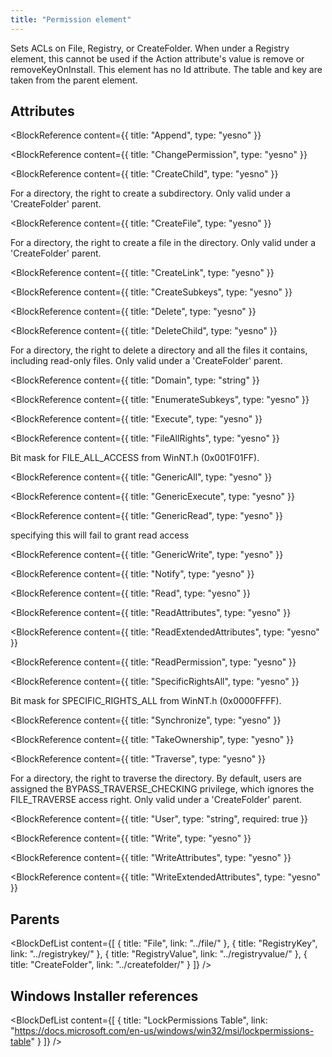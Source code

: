 ```yaml
---
title: "Permission element"
---
```



Sets ACLs on File, Registry, or CreateFolder. When under a Registry element, this cannot be used
 if the Action attribute's value is remove or removeKeyOnInstall. This element has no Id attribute.
 The table and key are taken from the parent element.


## Attributes

<BlockWrapper>

  <BlockReference
    content={{
      title: "Append",
      type: "yesno"
    }}
  >
  
  </BlockReference>

  <BlockReference
    content={{
      title: "ChangePermission",
      type: "yesno"
    }}
  >
  
  </BlockReference>

  <BlockReference
    content={{
      title: "CreateChild",
      type: "yesno"
    }}
  >
  For a directory, the right to create a subdirectory. Only valid under a 'CreateFolder' parent.
  </BlockReference>

  <BlockReference
    content={{
      title: "CreateFile",
      type: "yesno"
    }}
  >
  For a directory, the right to create a file in the directory. Only valid under a 'CreateFolder' parent.
  </BlockReference>

  <BlockReference
    content={{
      title: "CreateLink",
      type: "yesno"
    }}
  >
  
  </BlockReference>

  <BlockReference
    content={{
      title: "CreateSubkeys",
      type: "yesno"
    }}
  >
  
  </BlockReference>

  <BlockReference
    content={{
      title: "Delete",
      type: "yesno"
    }}
  >
  
  </BlockReference>

  <BlockReference
    content={{
      title: "DeleteChild",
      type: "yesno"
    }}
  >
  For a directory, the right to delete a directory and all the files it contains, including read-only files. Only valid under a 'CreateFolder' parent.
  </BlockReference>

  <BlockReference
    content={{
      title: "Domain",
      type: "string"
    }}
  >
  
  </BlockReference>

  <BlockReference
    content={{
      title: "EnumerateSubkeys",
      type: "yesno"
    }}
  >
  
  </BlockReference>

  <BlockReference
    content={{
      title: "Execute",
      type: "yesno"
    }}
  >
  
  </BlockReference>

  <BlockReference
    content={{
      title: "FileAllRights",
      type: "yesno"
    }}
  >
  Bit mask for FILE_ALL_ACCESS from WinNT.h (0x001F01FF).
  </BlockReference>

  <BlockReference
    content={{
      title: "GenericAll",
      type: "yesno"
    }}
  >
  
  </BlockReference>

  <BlockReference
    content={{
      title: "GenericExecute",
      type: "yesno"
    }}
  >
  
  </BlockReference>

  <BlockReference
    content={{
      title: "GenericRead",
      type: "yesno"
    }}
  >
  specifying this will fail to grant read access
  </BlockReference>

  <BlockReference
    content={{
      title: "GenericWrite",
      type: "yesno"
    }}
  >
  
  </BlockReference>

  <BlockReference
    content={{
      title: "Notify",
      type: "yesno"
    }}
  >
  
  </BlockReference>

  <BlockReference
    content={{
      title: "Read",
      type: "yesno"
    }}
  >
  
  </BlockReference>

  <BlockReference
    content={{
      title: "ReadAttributes",
      type: "yesno"
    }}
  >
  
  </BlockReference>

  <BlockReference
    content={{
      title: "ReadExtendedAttributes",
      type: "yesno"
    }}
  >
  
  </BlockReference>

  <BlockReference
    content={{
      title: "ReadPermission",
      type: "yesno"
    }}
  >
  
  </BlockReference>

  <BlockReference
    content={{
      title: "SpecificRightsAll",
      type: "yesno"
    }}
  >
  Bit mask for SPECIFIC_RIGHTS_ALL from WinNT.h (0x0000FFFF).
  </BlockReference>

  <BlockReference
    content={{
      title: "Synchronize",
      type: "yesno"
    }}
  >
  
  </BlockReference>

  <BlockReference
    content={{
      title: "TakeOwnership",
      type: "yesno"
    }}
  >
  
  </BlockReference>

  <BlockReference
    content={{
      title: "Traverse",
      type: "yesno"
    }}
  >
  For a directory, the right to traverse the directory. By default, users are assigned the BYPASS_TRAVERSE_CHECKING privilege, which ignores the FILE_TRAVERSE access right. Only valid under a 'CreateFolder' parent.
  </BlockReference>

  <BlockReference
    content={{
      title: "User",
      type: "string",
      required: true
    }}
  >
  
  </BlockReference>

  <BlockReference
    content={{
      title: "Write",
      type: "yesno"
    }}
  >
  
  </BlockReference>

  <BlockReference
    content={{
      title: "WriteAttributes",
      type: "yesno"
    }}
  >
  
  </BlockReference>

  <BlockReference
    content={{
      title: "WriteExtendedAttributes",
      type: "yesno"
    }}
  >
  
  </BlockReference>

</BlockWrapper>


## Parents

<BlockDefList content={[
    {
      title: "File",
      link: "../file/"
    },
    {
      title: "RegistryKey",
      link: "../registrykey/"
    },
    {
      title: "RegistryValue",
      link: "../registryvalue/"
    },
    {
      title: "CreateFolder",
      link: "../createfolder/"
    }
  ]}
/>

## Windows Installer references

<BlockDefList content={[
    {
      title: "LockPermissions Table",
      link: "https://docs.microsoft.com/en-us/windows/win32/msi/lockpermissions-table"
    }
  ]}
/>
